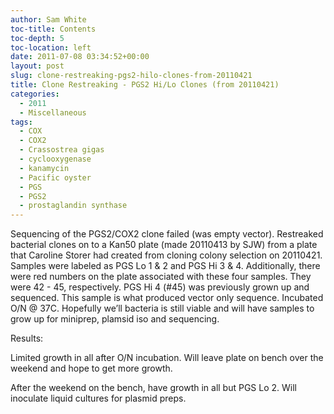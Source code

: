 ```yaml
---
author: Sam White
toc-title: Contents
toc-depth: 5
toc-location: left
date: 2011-07-08 03:34:52+00:00
layout: post
slug: clone-restreaking-pgs2-hilo-clones-from-20110421
title: Clone Restreaking - PGS2 Hi/Lo Clones (from 20110421)
categories:
  - 2011
  - Miscellaneous
tags:
  - COX
  - COX2
  - Crassostrea gigas
  - cyclooxygenase
  - kanamycin
  - Pacific oyster
  - PGS
  - PGS2
  - prostaglandin synthase
---
```


Sequencing of the PGS2/COX2 clone failed (was empty vector). Restreaked bacterial clones on to a Kan50 plate (made 20110413 by SJW) from a plate that Caroline Storer had created from cloning colony selection on 20110421. Samples were labeled as PGS Lo 1 & 2 and PGS Hi 3 & 4. Additionally, there were red numbers on the plate associated with these four samples. They were 42 - 45, respectively. PGS Hi 4 (#45) was previously grown up and sequenced. This sample is what produced vector only sequence. Incubated O/N @ 37C. Hopefully we'll bacteria is still viable and will have samples to grow up for miniprep, plamsid iso and sequencing.

Results:

Limited growth in all after O/N incubation. Will leave plate on bench over the weekend and hope to get more growth.

After the weekend on the bench, have growth in all but PGS Lo 2. Will inoculate liquid cultures for plasmid preps.
